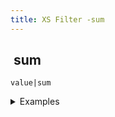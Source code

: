```yaml
---
title: XS Filter -sum
---
```


## <img src="../assets/docuBadge (11).png" alt="" data-size="line" /> sum <a href="#xssum" id="xssum"></a>

`value|sum`

<details>

<summary>Examples</summary>

```javascript
[1,2,3]|sum   // Returns 6
[10,20]|sum   // Returns 30
```

</details>
